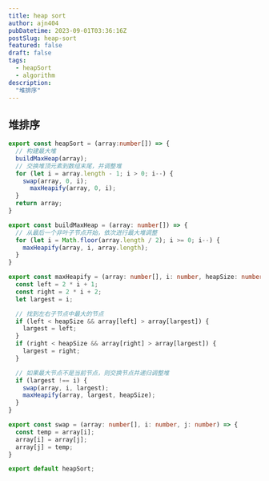 ```yaml
---
title: heap sort
author: ajn404
pubDatetime: 2023-09-01T03:36:16Z
postSlug: heap-sort
featured: false
draft: false
tags:
  - heapSort
  - algorithm
description:
  "堆排序"
---
```



## 堆排序



<Heap  client:load/>


```ts
export const heapSort = (array:number[]) => {
  // 构建最大堆
  buildMaxHeap(array);
  // 交换堆顶元素到数组末尾，并调整堆
  for (let i = array.length - 1; i > 0; i--) {
    swap(array, 0, i);
      maxHeapify(array, 0, i);
  }
  return array;
}

export const buildMaxHeap = (array: number[]) => {
  // 从最后一个非叶子节点开始，依次进行最大堆调整
  for (let i = Math.floor(array.length / 2); i >= 0; i--) {
    maxHeapify(array, i, array.length);
  }
}

export const maxHeapify = (array: number[], i: number, heapSize: number) => {
  const left = 2 * i + 1;
  const right = 2 * i + 2;
  let largest = i;

  // 找到左右子节点中最大的节点
  if (left < heapSize && array[left] > array[largest]) {
    largest = left;
  }
  if (right < heapSize && array[right] > array[largest]) {
    largest = right;
  }

  // 如果最大节点不是当前节点，则交换节点并递归调整堆
  if (largest !== i) {
    swap(array, i, largest);
    maxHeapify(array, largest, heapSize);
  }
}

export const swap = (array: number[], i: number, j: number) => {
  const temp = array[i];
  array[i] = array[j];
  array[j] = temp;
}

export default heapSort;
```